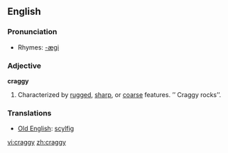 ==English==

===Pronunciation===
*Rhymes: [[Rhymes:English:-æɡi|-æɡi]]

===Adjective===
'''craggy'''
#Characterized by [[rugged]], [[sharp]], or [[coarse]] features. ’’ Craggy rocks’’.

===Translations===

*[[Old English]]: [[scylfig]]

[[vi:craggy]]
[[zh:craggy]]